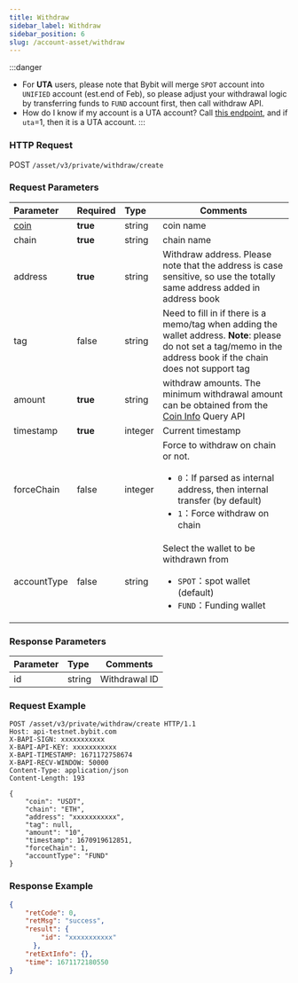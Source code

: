 ```yaml
---
title: Withdraw
sidebar_label: Withdraw
sidebar_position: 6
slug: /account-asset/withdraw
---
```


:::danger
* For **UTA** users, please note that Bybit will merge `SPOT` account into `UNIFIED` account (est.end of Feb), so please adjust your withdrawal logic
by transferring funds to `FUND` account first, then call withdraw API.
* How do I know if my account is a UTA account? Call [this endpoint](apikey-info#), and if `uta`=1, then it is a UTA account.
:::

### HTTP Request
POST `/asset/v3/private/withdraw/create`

### Request Parameters
| Parameter | Required | Type | Comments|
|:----- |:-------|:-----|------ |
|[coin](enum#coin) |<b>true</b> |string |coin name|
|chain|<b>true</b>|string|chain name|
|address|<b>true</b>|string|Withdraw address. Please note that the address is case sensitive, so use the totally same address added in address book|
|tag|false|string|Need to fill in if there is a memo/tag when adding the wallet address. **Note**: please do not set a tag/memo in the address book if the chain does not support tag|
|amount|<b>true</b>|string|withdraw amounts. The minimum withdrawal amount can be obtained from the [Coin Info](coin-info#) Query API|
|timestamp|<b>true</b>|integer|Current timestamp |
|forceChain|false|integer|Force to withdraw on chain or not. <ul><li>`0`：If parsed as internal address, then internal transfer (by default)</li><li>`1`：Force withdraw on chain</li></ul>|
|accountType|false|string |Select the wallet to be withdrawn from <ul><li>`SPOT`：spot wallet (default)</li><li>`FUND`：Funding wallet</li></ul>|

### Response Parameters
| Parameter | Type | Comments|
|:----- |:-----|----- |
|id|string|Withdrawal ID |

### Request Example

```http
POST /asset/v3/private/withdraw/create HTTP/1.1
Host: api-testnet.bybit.com
X-BAPI-SIGN: xxxxxxxxxxx
X-BAPI-API-KEY: xxxxxxxxxxx
X-BAPI-TIMESTAMP: 1671172758674
X-BAPI-RECV-WINDOW: 50000
Content-Type: application/json
Content-Length: 193

{
    "coin": "USDT",
    "chain": "ETH",
    "address": "xxxxxxxxxxx",
    "tag": null,
    "amount": "10",
    "timestamp": 1670919612851,
    "forceChain": 1,
    "accountType": "FUND"
}
```

### Response Example

```json
{
    "retCode": 0,
    "retMsg": "success",
    "result": {
        "id": "xxxxxxxxxxx"
      },
    "retExtInfo": {},
    "time": 1671172180550
}
```
